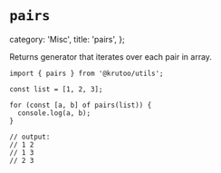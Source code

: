 # `pairs`

  category: 'Misc',
  title: 'pairs',
};

Returns generator that iterates over each pair in array.

```tsx
import { pairs } from '@krutoo/utils';

const list = [1, 2, 3];

for (const [a, b] of pairs(list)) {
  console.log(a, b);
}

// output:
// 1 2
// 1 3
// 2 3
```
